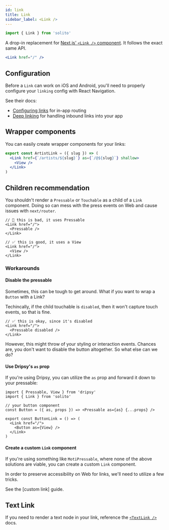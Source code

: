 ```yaml
---
id: link
title: Link
sidebar_label: <Link />
---
```


```ts
import { Link } from 'solito'
```

A drop-in replacement for [Next.js' `<Link />` component](https://nextjs.org/docs/api-reference/next/link). It follows the exact same API.

```jsx
<Link href="/" />
```

## Configuration

Before a `Link` can work on iOS and Android, you'll need to properly configure your `linking` config with React Navigation.

See their docs:

- [Configuring links](https://reactnavigation.org/docs/configuring-links/) for in-app routing
- [Deep linking](https://reactnavigation.org/docs/deep-linking/) for handling inbound links into your app

## Wrapper components

You can easily create wrapper components for your links:

```jsx
export const ArtistLink = ({ slug }) => (
  <Link href={`/artists/${slug}`} as={`/@${slug}`} shallow>
    <View />
  </Link>
)
```

## Children recommendation

You shouldn't render a `Pressable` or `Touchable` as a child of a `Link` component. Doing so can mess with the press events on Web and cause issues with `next/router`.

```tsx
// 🚨 this is bad, it uses Pressable
<Link href="/">
  <Pressable />
</Link>
```

```tsx
// ✅ this is good, it uses a View
<Link href="/">
  <View />
</Link>
```

### Workarounds

#### Disable the pressable

Sometimes, this can be tough to get around. What if you want to wrap a `Button` with a Link?

Techincally, if the child touchable is `disabled`, then it won't capture touch events, so that is fine.

```tsx
// ✅ this is okay, since it's disabled
<Link href="/">
  <Pressable disabled />
</Link>
```

However, this might throw of your styling or interaction events. Chances are, you don't want to disable the button altogether. So what else can we do?

#### Use Dripsy's `as` prop

If you're using Dripsy, you can utilize the `as` prop and forward it down to your pressable:

```tsx
import { Pressable, View } from 'dripsy'
import { Link } from 'solito'

// your button component
const Button = ({ as, props }) => <Pressable as={as} {...props} />

export const ButtonLink = () => (
  <Link href="/">
    <Button as={View} />
  </Link>
)
```

#### Create a custom `Link` component

If you're using something like `MotiPressable`, where none of the above solutions are viable, you can create a custom `Link` component.

In order to preserve accessibility on Web for links, we'll need to utilize a few tricks.

See the [custom link] guide.

## Text Link

If you need to render a text node in your link, reference the [`<TextLink />`](/usage/text-link) docs.
